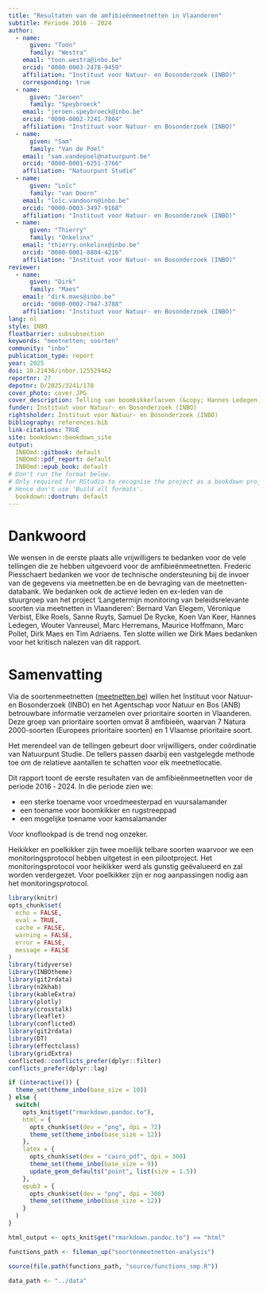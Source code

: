 ```yaml
---
title: "Resultaten van de amfibieënmeetnetten in Vlaanderen"
subtitle: Periode 2016 - 2024
author:
  - name:
      given: "Toon"
      family: "Westra"
    email: "toon.westra@inbo.be"
    orcid: "0000-0003-2478-9459"
    affiliation: "Instituut voor Natuur- en Bosonderzoek (INBO)"
    corresponding: true
  - name:
      given: "Jeroen"
      family: "Speybroeck"
    email: "jeroen.speybroeck@inbo.be"
    orcid: "0000-0002-7241-7804"
    affiliation: "Instituut voor Natuur- en Bosonderzoek (INBO)"
  - name:
      given: "Sam"
      family: "Van de Poel"
    email: "sam.vandepoel@natuurpunt.be"
    orcid: "0000-0001-6251-3766"
    affiliation: "Natuurpunt Studie"
  - name:
      given: "Loïc"
      family: "van Doorn"
    email: "loïc.vandoorn@inbo.be"
    orcid: "0000-0003-3497-9168"
    affiliation: "Instituut voor Natuur- en Bosonderzoek (INBO)"
  - name:
      given: "Thierry"
      family: "Onkelinx"
    email: "thierry.onkelinx@inbo.be"
    orcid: "0000-0001-8804-4216"
    affiliation: "Instituut voor Natuur- en Bosonderzoek (INBO)"
reviewer:
  - name:
      given: "Dirk"
      family: "Maes"
    email: "dirk.maes@inbo.be"
    orcid: "0000-0002-7947-3788"
    affiliation: "Instituut voor Natuur- en Bosonderzoek (INBO)"
lang: nl
style: INBO
floatbarrier: subsubsection
keywords: "meetnetten; soorten"
community: "inbo"
publication_type: report
year: 2025
doi: 10.21436/inbor.125529462
reportnr: 27
depotnr: D/2025/3241/178
cover_photo: cover.JPG
cover_description: Telling van boomkikkerlarven (&copy; Hannes Ledegen)
funder: Instituut voor Natuur- en Bosonderzoek (INBO)
rightsholder: Instituut voor Natuur- en Bosonderzoek (INBO)
bibliography: references.bib
link-citations: TRUE
site: bookdown::bookdown_site
output:
  INBOmd::gitbook: default
  INBOmd::pdf_report: default
  INBOmd::epub_book: default
# Don't run the format below.
# Only required for RStudio to recognise the project as a bookdown project.
# Hence don't use 'Build all formats'.
  bookdown::dontrun: default
---
```


# Dankwoord {.unnumbered}

We wensen in de eerste plaats alle vrijwilligers te bedanken voor de vele tellingen die ze hebben uitgevoerd voor de amfibieënmeetnetten.
Frederic Piesschaert bedanken we voor de technische ondersteuning bij de invoer van de gegevens via meetnetten.be en de bevraging van de meetnetten-databank.
We bedanken ook de actieve leden en ex-leden van de stuurgroep van het project 'Langetermijn monitoring van beleidsrelevante soorten via meetnetten in Vlaanderen': Bernard Van Elegem, Véronique Verbist, Elke Roels, Sanne Ruyts, Samuel De Rycke, Koen Van Keer, Hannes Ledegen, Wouter Vanreusel, Marc Herremans, Maurice Hoffmann, Marc Pollet, Dirk Maes en Tim Adriaens.
Ten slotte willen we Dirk Maes bedanken voor het kritisch nalezen van dit rapport.

# Samenvatting {.unnumbered}

<!-- description: start -->

Via de soortenmeetnetten ([meetnetten.be](www.meetnetten.be)) willen het Instituut voor Natuur‐ en Bosonderzoek (INBO) en het Agentschap voor Natuur en Bos (ANB) betrouwbare informatie verzamelen over prioritaire soorten in Vlaanderen.
Deze groep van prioritaire soorten omvat 8 amfibieën, waarvan 7 Natura 2000-soorten (Europees prioritaire soorten) en 1 Vlaamse prioritaire soort.

Het merendeel van de tellingen gebeurt door vrijwilligers, onder coördinatie van Natuurpunt Studie.
De tellers passen daarbij een vastgelegde methode toe om de relatieve aantallen te schatten voor elk meetnetlocatie.

Dit rapport toont de eerste resultaten van de amfibieënmeetnetten voor de periode 2016 ‐ 2024.
In die periode zien we:

-   een sterke toename voor vroedmeesterpad en vuursalamander
-   een toename voor boomkikker en rugstreeppad
-   een mogelijke toename voor kamsalamander

Voor knoflookpad is de trend nog onzeker.

Heikikker en poelkikker zijn twee moeilijk telbare soorten waarvoor we een monitoringsprotocol hebben uitgetest in een pilootproject.
Het monitoringsprotocol voor heikikker werd als gunstig geëvalueerd en zal worden verdergezet.
Voor poelkikker zijn er nog aanpassingen nodig aan het monitoringsprotocol.

<!-- description: end -->

```r
library(knitr)
opts_chunk$set(
  echo = FALSE,
  eval = TRUE,
  cache = FALSE,
  warning = FALSE,
  error = FALSE,
  message = FALSE
)
library(tidyverse)
library(INBOtheme)
library(git2rdata)
library(n2khab)
library(kableExtra)
library(plotly)
library(crosstalk)
library(leaflet)
library(conflicted)
library(git2rdata)
library(DT)
library(effectclass)
library(gridExtra)
conflicted::conflicts_prefer(dplyr::filter)
conflicts_prefer(dplyr::lag)

if (interactive()) {
  theme_set(theme_inbo(base_size = 10))
} else {
  switch(
    opts_knit$get("rmarkdown.pandoc.to"),
    html = {
      opts_chunk$set(dev = "png", dpi = 72)
      theme_set(theme_inbo(base_size = 12))
    },
    latex = {
      opts_chunk$set(dev = "cairo_pdf", dpi = 300)
      theme_set(theme_inbo(base_size = 9))
      update_geom_defaults("point", list(size = 1.5))
    },
    epub3 = {
      opts_chunk$set(dev = "png", dpi = 300)
      theme_set(theme_inbo(base_size = 12))
    }
  )
}
```

```r
html_output <- opts_knit$get("rmarkdown.pandoc.to") == "html"

functions_path <- fileman_up("soortenmeetnetten-analysis")

source(file.path(functions_path, "source/functions_smp.R"))

data_path <- "../data"
```
